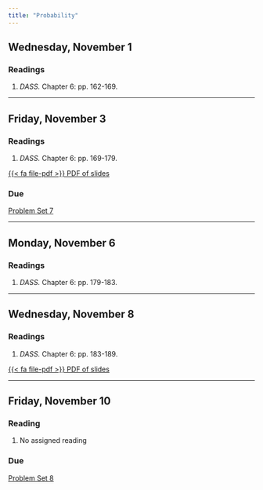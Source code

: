 ```yaml
---
title: "Probability"
---
```


[//]: <> (Need to write intro)

## Wednesday, November 1

### Readings 

1. *DASS.* Chapter 6: pp. 162-169.



---


## Friday, November 3

### Readings 

1. *DASS.* Chapter 6: pp. 169-179.


[<span class="btn btn-danger">{{< fa file-pdf >}} PDF of slides </span></p>](https://agnesscott.instructure.com/files/611436/download?download_frd=1)



### Due

[Problem Set 7](/assignment/pset7.qmd)


---


## Monday, November 6

### Readings 

1. *DASS.* Chapter 6: pp. 179-183.


---


## Wednesday, November 8

### Readings 

1. *DASS.* Chapter 6: pp. 183-189.


[<span class="btn btn-danger">{{< fa file-pdf >}} PDF of slides </span></p>](https://agnesscott.instructure.com/files/614468/download?download_frd=1)


---


## Friday, November 10

### Reading

1. No assigned reading

### Due

[Problem Set 8](/assignment/pset8.qmd)

 
